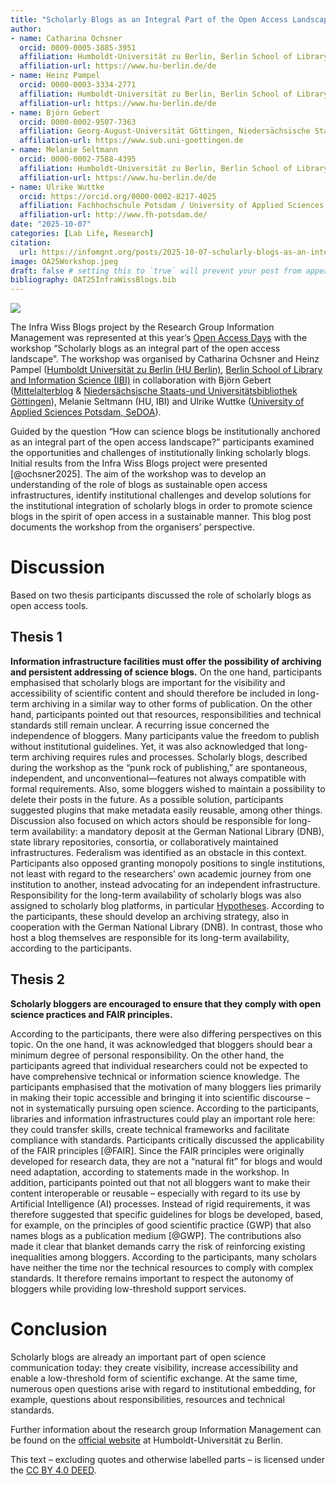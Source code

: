 ```yaml
---
title: "Scholarly Blogs as an Integral Part of the Open Access Landscape"
author:
- name: Catharina Ochsner
  orcid: 0009-0005-3885-3951
  affiliation: Humboldt-Universität zu Berlin, Berlin School of Library and Information Science
  affiliation-url: https://www.hu-berlin.de/de
- name: Heinz Pampel
  orcid: 0000-0003-3334-2771
  affiliation: Humboldt-Universität zu Berlin, Berlin School of Library and Information Science & Helmholtz Association, Helmholtz Open Science Office 
  affiliation-url: https://www.hu-berlin.de/de
- name: Björn Gebert
  orcid: 0000-0002-9507-7363
  affiliation: Georg-August-Universität Göttingen, Niedersächsische Staats- und Universitätsbibliothek Göttingen
  affiliation-url: https://www.sub.uni-goettingen.de
- name: Melanie Seltmann
  orcid: 0000-0002-7588-4395
  affiliation: Humboldt-Universität zu Berlin, Berlin School of Library and Information Science
  affiliation-url: https://www.hu-berlin.de/de
- name: Ulrike Wuttke
  orcid: https://orcid.org/0000-0002-8217-4025
  affiliation: Fachhochschule Potsdam / University of Applied Sciences Potsdam, Fachbereich Informationswissenschaften / Department of Information Sciences 
  affiliation-url: http://www.fh-potsdam.de/  
date: "2025-10-07"
categories: [Lab Life, Research] 
citation:
  url: https://infomgnt.org/posts/2025-10-07-scholarly-blogs-as-an-integral-part-of-the-open-access-landscape/
image: OA25Workshop.jpeg
draft: false # setting this to `true` will prevent your post from appearing on your listing page until you're ready!
bibliography: OAT25InfraWissBlogs.bib
---
```


![](OA25Workshop.jpeg)

The Infra Wiss Blogs project by the Research Group Information Management was represented at this year's [Open Access Days](https://open-access-tage.de/open-access-tage-2025-konstanz) with the workshop “Scholarly blogs as an integral part of the open access landscape”. The workshop was organised by Catharina Ochsner and Heinz Pampel ([Humboldt Universität zu Berlin (HU Berlin)](https://www.hu-berlin.de/de), [Berlin School of Library and Information Science (IBI)](https://www.ibi.hu-berlin.de/de) in collaboration with Björn Gebert ([Mittelalterblog](https://mittelalter.hypotheses.org/) & [Niedersächsische Staats-und Universitätsbibliothek Göttingen](https://www.sub.uni-goettingen.de/sub-aktuell/)), Melanie Seltmann (HU, IBI) and Ulrike Wuttke ([University of Applied Sciences Potsdam, SeDOA](https://www.fh-potsdam.de/)).

Guided by the question “How can science blogs be institutionally anchored as an integral part of the open access landscape?” participants examined the opportunities and challenges of institutionally linking scholarly blogs. Initial results from the Infra Wiss Blogs project were presented [@ochsner2025]. The aim of the workshop was to develop an understanding of the role of blogs as sustainable open access infrastructures, identify institutional challenges and develop solutions for the institutional integration of scholarly blogs in order to promote science blogs in the spirit of open access in a sustainable manner. This blog post documents the workshop from the organisers' perspective.

# Discussion

Based on two thesis participants discussed the role of scholarly blogs as open access tools.

## Thesis 1

**Information infrastructure facilities must offer the possibility of archiving and persistent addressing of science blogs.** On the one hand, participants emphasised that scholarly blogs are important for the visibility and accessibility of scientific content and should therefore be included in long-term archiving in a similar way to other forms of publication. On the other hand, participants pointed out that resources, responsibilities and technical standards still remain unclear. A recurring issue concerned the independence of bloggers. Many participants value the freedom to publish without institutional guidelines. Yet, it was also acknowledged that long-term archiving requires rules and processes. Scholarly blogs, described during the workshop as the “punk rock of publishing,” are spontaneous, independent, and unconventional—features not always compatible with formal requirements. Also, some bloggers wished to maintain a possibility to delete their posts in the future. As a possible solution, participants suggested plugins that make metadata easily reusable, among other things. Discussion also focused on which actors should be responsible for long-term availability: a mandatory deposit at the German National Library (DNB), state library repositories, consortia, or collaboratively maintained infrastructures. Federalism was identified as an obstacle in this context. Participants also opposed granting monopoly positions to single institutions, not least with regard to the researchers’ own academic journey from one institution to another, instead advocating for an independent infrastructure. Responsibility for the long-term availability of scholarly blogs was also assigned to scholarly blog platforms, in particular [Hypotheses](https://hypotheses.org/). According to the participants, these should develop an archiving strategy, also in cooperation with the German National Library (DNB). In contrast, those who host a blog themselves are responsible for its long-term availability, according to the participants.

## Thesis 2

**Scholarly bloggers are encouraged to ensure that they comply with open science practices and FAIR principles.**

According to the participants, there were also differing perspectives on this topic. On the one hand, it was acknowledged that bloggers should bear a minimum degree of personal responsibility. On the other hand, the participants agreed that individual researchers could not be expected to have comprehensive technical or information science knowledge. The participants emphasised that the motivation of many bloggers lies primarily in making their topic accessible and bringing it into scientific discourse – not in systematically pursuing open science. According to the participants, libraries and information infrastructures could play an important role here: they could transfer skills, create technical frameworks and facilitate compliance with standards. Participants critically discussed the applicability of the FAIR principles [@FAIR]. Since the FAIR principles were originally developed for research data, they are not a "natural fit" for blogs and would need adaptation, according to statements made in the workshop. In addition, participants pointed out that not all bloggers want to make their content interoperable or reusable – especially with regard to its use by Artificial Intelligence (AI) processes. Instead of rigid requirements, it was therefore suggested that specific guidelines for blogs be developed, based, for example, on the principles of good scientific practice (GWP) that also names blogs as a publication medium [@GWP]. The contributions also made it clear that blanket demands carry the risk of reinforcing existing inequalities among bloggers. According to the participants, many scholars have neither the time nor the technical resources to comply with complex standards. It therefore remains important to respect the autonomy of bloggers while providing low-threshold support services.

# Conclusion

Scholarly blogs are already an important part of open science communication today: they create visibility, increase accessibility and enable a low-threshold form of scientific exchange. At the same time, numerous open questions arise with regard to institutional embedding, for example, questions about responsibilities, resources and technical standards.

Further information about the research group Information Management can be found on the [official website](http://hu.berlin/infomgnt) at Humboldt-Universität zu Berlin.

This text – excluding quotes and otherwise labelled parts – is licensed under the [CC BY 4.0 DEED](https://creativecommons.org/licenses/by/4.0/deed.de).
